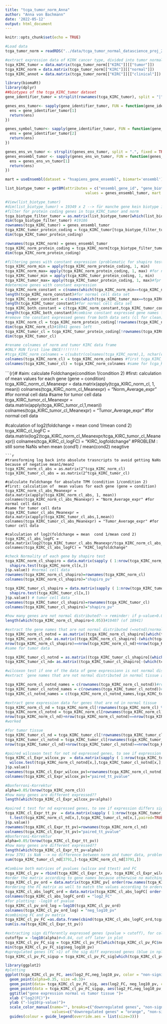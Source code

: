 ```yaml
---
title: "tcga_tumor_norm_Anna"
author: "Anna von Bachmann"
date: '2022-05-12'
output: html_document
---
```


```r
knitr::opts_chunk$set(echo = TRUE)
```


```r
#Load data
tcga_tumor_norm = readRDS("../data/tcga_tumor_normal_datascience_proj_2022.RDS")
```

```r
#extract expression data of KIRK cancer type, divided into tumor normal and annotation data, one data frame each
tcga_KIRC_tumor = data.matrix(tcga_tumor_norm[["KIRC"]][["tumor"]])
tcga_KIRC_norm = data.matrix(tcga_tumor_norm[["KIRC"]][["normal"]])
tcga_KIRC_annot = data.matrix(tcga_tumor_norm[["KIRC"]][["clinical"]])
```

```r

library(biomaRt)
library(dplyr)
##biotypes of the tcga_KIRC_tumor dataset
gene_identifier_tumor = strsplit(rownames(tcga_KIRC_tumor), split = "|", fixed = TRUE)

genes_ens_tumor<- sapply(gene_identifier_tumor, FUN = function(gene_identifier_tumor){
  ens = gene_identifier_tumor[1]
  return(ens)
})

genes_symbol_tumor<- sapply(gene_identifier_tumor, FUN = function(gene_identifier_tumor){
  ens = gene_identifier_tumor[2]
  return(ens)
})

genes_ens_vn_tumor <- strsplit(genes_ens_tumor, split = ".", fixed = TRUE)
genes_ensembl_tumor <- sapply(genes_ens_vn_tumor, FUN = function(genes_ens_vn_tumor){
  ens = genes_ens_vn_tumor[1]
  return(ens)
})

mart = useEnsembl(dataset = "hsapiens_gene_ensembl", biomart='ensembl')

list_biotype_tumor = getBM(attributes = c("ensembl_gene_id", "gene_biotype"), filters = "ensembl_gene_id", 
                                    values = genes_ensembl_tumor, mart = mart, useCache = FALSE)

#View(list_biotype_tumor)
#dim(list_biotype_tumor) = 19349 x 2 --> für manche gene kein biotype in der datenbank, Lösung überlegen?
#filter for protein coding genes in tcga_KIRC_tumor and norm
tcga_biotype_filter_tumor = as.matrix(list_biotype_tumor[which(list_biotype_tumor$gene_biotype=="protein_coding"),])
dim(tcga_biotype_filter_tumor) #19186
rownames(tcga_KIRC_tumor) = genes_ensembl_tumor
tcga_KIRC_tumor_protein_coding = tcga_KIRC_tumor[tcga_biotype_filter_tumor[,1],]
dim(tcga_KIRC_tumor_protein_coding)

rownames(tcga_KIRC_norm) = genes_ensembl_tumor
tcga_KIRC_norm_protein_coding = tcga_KIRC_norm[tcga_biotype_filter_tumor[,1],]
dim(tcga_KIRC_norm_protein_coding)


```                                      
```r
#filtering genes with constant expression (problematic for shapiro test (no normality of the data of constant values) and hence ttest (only usable for normal distributed data))
tcga_KIRC_norm_min = apply(tcga_KIRC_norm_protein_coding, 1, min)
tcga_KIRC_norm_max= apply(tcga_KIRC_norm_protein_coding, 1, max) #for normal cell data set
tcga_KIRC_tumor_min = apply(tcga_KIRC_tumor_protein_coding, 1, min)
tcga_KIRC_tumor_max= apply(tcga_KIRC_tumor_protein_coding, 1, max)#fpr tumor cell data set
#determine genes with constant expression
tcga_KIRC_norm_constant = c(names(which(tcga_KIRC_norm_min==tcga_KIRC_norm_max)))
length(tcga_KIRC_norm_constant)#for normal cell data set
tcga_KIRC_tumor_constant = c(names(which(tcga_KIRC_tumor_max==tcga_KIRC_tumor_min)))
length(tcga_KIRC_tumor_constant)#for normal cell data set
tcga_KIRC_both_constant = c(tcga_KIRC_norm_constant,tcga_KIRC_tumor_constant)
length(tcga_KIRC_both_constant)#combine constant expressed gene names from normal and tumor data set as these genes have to be removed from both data sets
#remove the constant expressed genes from both data sets (cl for clean)
tcga_KIRC_norm_cl = tcga_KIRC_norm_protein_coding[!rownames(tcga_KIRC_norm_protein_coding) %in% tcga_KIRC_both_constant,]
dim(tcga_KIRC_norm_cl)#18941 genes left
tcga_KIRC_tumor_cl = tcga_KIRC_tumor_protein_coding[!rownames(tcga_KIRC_tumor_protein_coding) %in% tcga_KIRC_both_constant,]
dim(tcga_KIRC_tumor_cl)

```


```r
#rename colnames of norm and tumor KIRC data frame
#ONLY RUN first line ONCE!!!!!!!!
#tcga_KIRC_norm_colnames = c(substr(colnames(tcga_KIRC_norm),1, nchar(colnames(tcga_KIRC_norm))-3))
colnames(tcga_KIRC_norm_cl) = tcga_KIRC_norm_colnames #first tcga_KIRC_norm
colnames(tcga_KIRC_tumor_cl) = tcga_KIRC_norm_colnames #same for tcga_KIRC_tumor

```


```{r}#
#aim: calculate Foldchange(condition 1/condition 2)
#first: calculation of  mean values for each gene (gene = condition)
tcga_KIRC_norm_cl_Meanexpr = data.matrix(apply(tcga_KIRC_norm_cl, 1, mean))
colnames(tcga_KIRC_norm_cl_Meanexpr) = "Norm_Average_expr" #for  normal cell data
#same for tumor cell data
tcga_KIRC_tumor_cl_Meanexpr = data.matrix(apply(tcga_KIRC_tumor_cl,1,mean))
colnames(tcga_KIRC_tumor_cl_Meanexpr) = "Tumor_Average_expr" #for  normal cell data

#calculation of log2(foldchange = mean  cond 1/mean cond 2)
tcga_KIRC_cl_logFC = data.matrix(log2(tcga_KIRC_norm_cl_Meanexpr/tcga_KIRC_tumor_cl_Meanexpr))
colnames(tcga_KIRC_cl_logFC) = "KIRC_logfoldchange"
#PROBLEM : still some NaNs when mean (cond1) / mean(cond2) neagtive
```
```r
#transforming log back into absolute trasncripts to avoid getting NaNs because of negative mean1/mean2
tcga_KIRC_norm_cl_abs = as.matrix(2^tcga_KIRC_norm_cl)
tcga_KIRC_tumor_cl_abs = as.matrix(2^tcga_KIRC_tumor_cl)

#calculate Foldchange for absolute TPM (condition 1/condition 2)
#first: calculation of  mean values for each gene (gene = condition)
tcga_KIRC_norm_cl_abs_Meanexpr = data.matrix(apply(tcga_KIRC_norm_cl_abs, 1, mean))
colnames(tcga_KIRC_norm_cl_abs_Meanexpr) = "Norm_Average_expr" #for  normal cell data
#same for tumor cell data
tcga_KIRC_tumor_cl_abs_Meanexpr = data.matrix(apply(tcga_KIRC_tumor_cl_abs,1,mean))
colnames(tcga_KIRC_tumor_cl_abs_Meanexpr) = "Tumor_Average_expr" #for  tumor cell data

#calculation of log2(foldchange = mean  cond 1/mean cond 2)
tcga_KIRC_cl_abs_logFC = data.matrix(log2(tcga_KIRC_tumor_cl_abs_Meanexpr/tcga_KIRC_norm_cl_abs_Meanexpr))
colnames(tcga_KIRC_cl_abs_logFC) = "KIRC_logfoldchange"
``` 


```r
#check Normality of each gene by shapiro test
tcga_KIRC_norm_cl_shapiro = data.matrix(sapply ( 1:nrow(tcga_KIRC_norm_cl), function (x) {
  shapiro.test(tcga_KIRC_norm_cl[x,])
}$p.value)) #normal cell data
rownames(tcga_KIRC_norm_cl_shapiro)=rownames(tcga_KIRC_norm_cl)
colnames(tcga_KIRC_norm_cl_shapiro)="shapiro_pv"

tcga_KIRC_tumor_cl_shapiro = data.matrix(sapply ( 1:nrow(tcga_KIRC_tumor_cl), function (x) {
  shapiro.test(tcga_KIRC_tumor_cl[x,])
}$p.value)) # tumor cell data 
rownames(tcga_KIRC_tumor_cl_shapiro)=rownames(tcga_KIRC_tumor_cl)
colnames(tcga_KIRC_tumor_cl_shapiro)="shapiro_pv"

#how many genes are not normal distributed?--> reminder: if p-value>0.05, then not normal distributed
length(which(tcga_KIRC_norm_cl_shapiro>0.05))#10407 (of 18941)

#extract the gene names that are not normal distributed (=notnd)/normal distrtibuted
tcga_KIRC_norm_cl_notnd = as.matrix((tcga_KIRC_norm_cl_shapiro[(which(tcga_KIRC_norm_cl_shapiro>0.05)),]))
tcga_KIRC_norm_cl_nd= as.matrix((tcga_KIRC_norm_cl_shapiro[-(which(tcga_KIRC_norm_cl_shapiro>0.05)),]))
nrow(tcga_KIRC_norm_cl_shapiro)==nrow(tcga_KIRC_norm_cl_nd)+nrow(tcga_KIRC_norm_cl_notnd)#TRUE--> it worked
#same for tumor data

tcga_KIRC_tumor_cl_notnd = as.matrix((tcga_KIRC_tumor_cl_shapiro[(which(tcga_KIRC_tumor_cl_shapiro>0.05)),]))
tcga_KIRC_tumor_cl_nd= as.matrix((tcga_KIRC_tumor_cl_shapiro[-(which(tcga_KIRC_tumor_cl_shapiro>0.05)),]))
```
```r
#wilcoxon test if one of the data of gene expressionn is not normal distributed; if both are normal distributed--> ttest
#extract ´gene names that are not normal distributed in normal tissue and/or tumor tissue

tcga_KIRC_norm_cl_notnd_names = c(rownames(tcga_KIRC_norm_cl_notnd))#rownames of not normal distributed genes in normal tissue
tcga_KIRC_tumor_cl_notnd_names = c(rownames(tcga_KIRC_tumor_cl_notnd))# in tumor tissue
tcga_KIRC_cl_notnd_names = c(tcga_KIRC_norm_cl_notnd_names,tcga_KIRC_tumor_cl_notnd_names)#tumor and normal tissue

#extract gene expression data for genes that are nd in normal tissue
tcga_KIRC_norm_cl_nd = tcga_KIRC_norm_cl[!rownames(tcga_KIRC_norm_cl) %in% tcga_KIRC_cl_notnd_names,]
tcga_KIRC_norm_cl_notnd = tcga_KIRC_norm_cl[rownames(tcga_KIRC_norm_cl) %in% tcga_KIRC_cl_notnd_names,]#not nd data
nrow(tcga_KIRC_norm_cl_nd)+nrow(tcga_KIRC_norm_cl_notnd)==nrow(tcga_KIRC_norm_cl)
#worked

#for tumor tissue
tcga_KIRC_tumor_cl_nd = tcga_KIRC_tumor_cl[!rownames(tcga_KIRC_tumor_cl) %in% tcga_KIRC_cl_notnd_names,]
tcga_KIRC_tumor_cl_notnd = tcga_KIRC_tumor_cl[rownames(tcga_KIRC_tumor_cl) %in% tcga_KIRC_cl_notnd_names,]#not nd data
nrow(tcga_KIRC_tumor_cl_nd)+nrow(tcga_KIRC_tumor_cl_notnd)==nrow(tcga_KIRC_tumor_cl)
```


```r
#paired wilcoxon test for not nd expressed genes, to see if expression differs significant 
tcga_KIRC_cl_Expr_wilcox_pv  = data.matrix(sapply ( 1:nrow(tcga_KIRC_tumor_cl_notnd),function (x) {
  wilcox.test(tcga_KIRC_norm_cl_notnd[x,],tcga_KIRC_tumor_cl_notnd[x,],paired=TRUE)
}$p.value))
rownames(tcga_KIRC_cl_Expr_wilcox_pv)=rownames(tcga_KIRC_norm_cl_notnd)
colnames(tcga_KIRC_cl_Expr_wilcox_pv)="paired_tt_pvalue"

#Bonferroni-Korrektur
alpha=0.05/(nrow(tcga_KIRC_norm_cl))
#how many genes are different expressed??
length(which(tcga_KIRC_cl_Expr_wilcox_pv<alpha))

```
```r
#paired t test for nd expressed genes, to see if expression differs significant 
tcga_KIRC_cl_Expr_tt_pv  = data.matrix(sapply ( 1:nrow(tcga_KIRC_tumor_cl_nd),function (x) {
  t.test(tcga_KIRC_norm_cl_nd[x,],tcga_KIRC_tumor_cl_nd[x,],paired=TRUE)
}$p.value))
rownames(tcga_KIRC_cl_Expr_tt_pv)=rownames(tcga_KIRC_norm_cl_nd)
colnames(tcga_KIRC_cl_Expr_tt_pv)="paired_tt_pvalue"
#Bonferroni-Korrektur
alpha=0.05/(nrow(tcga_KIRC_cl_Expr_tt_pv))
#how many genes are different expressed??
length(which(tcga_KIRC_cl_Expr_tt_pv<alpha)) 
#row 3791 is NaN --> no difference between norm and tumor data, problenm because paired ttest
sum(tcga_KIRC_tumor_cl_nd[3791,]-tcga_KIRC_norm_cl_nd[3791,])
```


```r
#Combine both matrices of pvalues (wilcox and ttest) and FC
tcga_KIRC_cl_pv = rbind(tcga_KIRC_cl_Expr_tt_pv, tcga_KIRC_cl_Expr_wilcox_pv)
#order the matrix according to gene names because otherwise no matching with FC matrix(as the pv matrix is ordered by nd and not nd genes)
tcga_KIRC_cl_pv_ord = data.matrix(tcga_KIRC_pv[ order(row.names(tcga_KIRC_pv)), ])
#ordering the FC matrix as well to match the values according to ordered pv matrix
tcga_KIRC_cl_abs_logFC_ord = data.matrix(tcga_KIRC_cl_abs_logFC[ order(row.names(tcga_KIRC_cl_abs_logFC)), ])
colnames(tcga_KIRC_cl_abs_logFC_ord) = "log2_FC"
#for plotting: -log10 of pvalue
tcga_KIRC_cl_pv_ord_log =-log10(tcga_KIRC_cl_pv_ord)
colnames(tcga_KIRC_cl_pv_ord_log) = "neg_log10_pv"
#combining FC and pv matrix
tcga_KIRC_cl_pv_FC =as.data.frame(cbind(tcga_KIRC_cl_abs_logFC_ord,tcga_KIRC_cl_pv_ord_log))
sum(is.na(tcga_KIRC_cl_Expr_tt_pv))
```
```r
#extracting sign differently expressed genes (pvalue > cutoff), for coloring in volcano plot ---> will later be orange
cutoffpv = -log10(alpha)#=9.84, cut off later in plot 
tcga_KIRC_cl_pv_FC_sig = tcga_KIRC_cl_pv_FC[which(tcga_KIRC_cl_pv_FC$neg_log10_pv>cutoffpv),]
min(tcga_KIRC_cl_pv_FC_sig$neg_log10_pv)
#upregulated genes (FC >1) of the sig diff expressed genes (blue in nplot)
tcga_KIRC_cl_pv_FC_sigup = tcga_KIRC_cl_pv_FC_sig[which(tcga_KIRC_cl_pv_FC_sig$log2_FC>0),]
```


```r

library(ggplot2)
#plotting
ggplot(tcga_KIRC_cl_pv_FC, aes(log2_FC,neg_log10_pv, color = "non-significant genes"))+
  geom_point(alpha=0.35, size =0.3)+
  geom_point(data= tcga_KIRC_cl_pv_FC_sig, aes(log2_FC, neg_log10_pv, color = "downregulated genes"), size=0.3, color = "orange")+
  geom_point(data = tcga_KIRC_cl_pv_FC_sigup, aes(log2_FC,neg_log10_pv, color = "upregulated genes"), size=0.3, color = "blue")+
  ggtitle("gene expression normal vs tumor tissue ")+
  xlab ("log2(FC)")+
  ylab ("-log10(p-value)")+
  scale_color_manual(name="", breaks=c("downregulated genes", "non-significant genes", "upregulated genes"),
                     values=c("downregulated genes" = "orange", "non-significant genes" = "black", "upregulated genes" = "blue"))+
  guides(colour = guide_legend(override.aes = list(size=3)))


```


